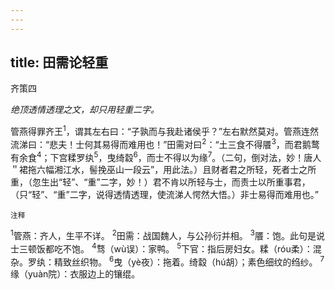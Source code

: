 ```yaml
---
---
---
```

title: 田需论轻重
---



齐策四

*绝顶透情透理之文，却只用轻重二字。*

管燕得罪齐王<sup>1</sup>，谓其左右曰：“子孰而与我赴诸侯乎？”左右默然莫对。管燕连然流涕曰：“悲夫！士何其易得而难用也！”田需对曰<sup>2</sup>：“土三食不得餍<sup>3</sup>，而君鹅鹜有余食<sup>4</sup>；下宫糅罗纨<sup>5</sup>，曳绮縠<sup>6</sup>，而士不得以为缘<sup>7</sup>。（二句，倒对法，妙！唐人＂裙拖六幅湘江水，髻挽巫山一段云”，用此法。）且财者君之所轻，死者士之所重，（忽生出“轻”、“重”二字，妙！）君不肯以所轻与士，而责士以所重事君，（只“轻”、“重”二字，说得透情透理，使流涕人愕然大悟。）非士易得而难用也。”

<sup>注释</sup>

<sup>1</sup>管燕：齐人，生平不详。
<sup>2</sup>田需：战国魏人，与公孙衍并相。
<sup>3</sup>餍：饱。此句是说士三顿饭都吃不饱。
<sup>4</sup>骛（wù误）：家鸭。
<sup>5</sup>下官：指后房妇女。糅（róu柔）：混杂。罗纨：精致丝织物。
<sup>6</sup>曳（yè夜）：拖着。绮縠（hú胡）；素色细纹的绉纱。
<sup>7</sup>缘（yuàn院）：衣服边上的镶绲。